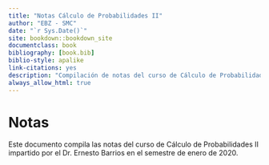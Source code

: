 ```yaml
--- 
title: "Notas Cálculo de Probabilidades II"
author: "EBZ - SMC"
date: "`r Sys.Date()`"
site: bookdown::bookdown_site
documentclass: book
bibliography: [book.bib]
biblio-style: apalike
link-citations: yes
description: "Compilación de notas del curso de Cálculo de Probabilidades II de enero 2020."
always_allow_html: true
---
```


# Notas {-}

Este documento compila las notas del curso de Cálculo de Probabilidades II impartido por el Dr. Ernesto Barrios en el semestre de enero de 2020.  